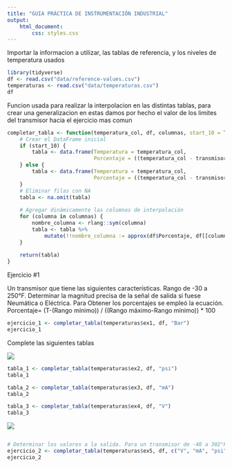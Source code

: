 ---
title: "GUIA PRÁCTICA DE INSTRUMENTACIÓN INDUSTRIAL"
output:
    html_document:
        css: styles.css
---

Importar la informacion a utilizar, las tablas de referencia, y los niveles de temperatura usados

```{r}
library(tidyverse)
df <- read.csv("data/reference-values.csv")
temperaturas <- read.csv("data/temperaturas.csv")
df
```

Funcion usada para realizar la interpolacion en las distintas tablas, para crear una generalizacion en estas damos por hecho el valor de los limites del transmisor hacia el ejercicio mas comun

```{r}
completar_tabla <- function(temperatura_col, df, columnas, start_10 = TRUE, transmisor = c(-30, 250)) {
    # Crear el DataFrame inicial
    if (start_10) {
        tabla <- data.frame(Temperatura = temperatura_col, 
                            Porcentaje = ((temperatura_col - transmisor[1]) / (transmisor[2] - transmisor[1])) * 100 * 10/11.25)
    } else {
        tabla <- data.frame(Temperatura = temperatura_col, 
                            Porcentaje = ((temperatura_col - transmisor[1]) / (transmisor[2] - transmisor[1])) * 100)
    }
    # Eliminar filas con NA
    tabla <- na.omit(tabla)
    
    # Agregar dinámicamente las columnas de interpolación
    for (columna in columnas) {
        nombre_columna <- rlang::sym(columna)
        tabla <- tabla %>%
            mutate(!!nombre_columna := approx(df$Porcentaje, df[[columna]], Porcentaje)$y)
    }
    
    return(tabla)
}
```

Ejercicio #1

Un transmisor que tiene las siguientes características. Rango de -30 a 250°F. Determinar la magnitud precisa de la señal de salida si fuese Neumática o Eléctrica. Para Obtener los porcentajes se empleó la ecuación. Porcentaje= (T-(Rango mínimo)) / ((Rango máximo-Rango mínimo)) \* 100

```{r}
ejercicio_1 <- completar_tabla(temperaturas$ex1, df, "Bar")
ejercicio_1
```

Complete las siguientes tablas

![](images/clipboard-1663449860.png)

```{r}
tabla_1 <- completar_tabla(temperaturas$ex2, df, "psi")
tabla_1
```

```{r}
tabla_2 <- completar_tabla(temperaturas$ex3, df, "mA")
tabla_2
```

```{r}
tabla_3 <- completar_tabla(temperaturas$ex4, df, "V")
tabla_3
```

![](images/clipboard-1350935586.png)

``` {.r .R}
```

```{r}
# Determinar los valores a la salida. Para un transmisor de -40 a 302°F.
ejercicio_2 <- completar_tabla(temperaturas$ex5, df, c("V", "mA", "psi", "Bar"), start_10 = FALSE, transmisor = c(-40, 302))
ejercicio_2
```

``` {.r .R}

```
